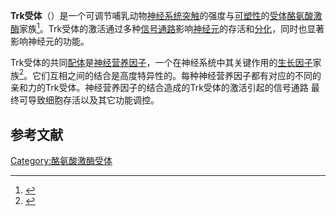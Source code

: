 '''Trk受体'''（{{lang-en|Trk receptors}}）是一个可调节哺乳动物[[神经系统|神经系统]][[突触|突触]]的强度与[[突触可塑性|可塑性]]的[[受体酪氨酸激酶|受体酪氨酸激酶]]家族<ref name="pmid12676795">{{cite journal |author=Huang EJ, Reichardt LF |title=Trk receptors: roles in neuronal signal transduction |url=https://archive.org/details/sim_annual-review-of-biochemistry_2003_72/page/609 |journal=Annu. Rev. Biochem. |volume=72 |issue= |pages=609–642 |year=2003 |pmid=12676795 |doi=10.1146/annurev.biochem.72.121801.161629}}</ref>。Trk受体的激活通过多种[[訊息傳遞_(生物)|信号通路]]影响[[神经元|神经元]]的存活和[[细胞分化|分化]]，同时也显著影响神经元的功能。

Trk受体的共同[[配体_(生物化学)|配体]]是[[神经营养因子|神经营养因子]]，一个在神经系统中其关键作用的[[生长因子|生长因子]]家族<ref name=segal>{{cite journal |url=http://www.annualreviews.org/doi/abs/10.1146/annurev.neuro.26.041002.131421?journalCode=neuro |author=Segal, Rosalind A. |year=2003 |title=Selectivity in Neurotrophin  Signalling: Theme and   Variations |journal=Annual Review of Neuroscience |volume=26 |pages=299–330 |doi=10.1146/annurev.neuro.26.041002.131421 |pmid=12598680 |access-date=2013-11-11 |archive-date=2019-11-28 |archive-url=https://web.archive.org/web/20191128235005/https://www.annualreviews.org/doi/abs/10.1146/annurev.neuro.26.041002.131421?journalCode=neuro |dead-url=no }}</ref>。它们互相之间的结合是高度特异性的。每种神经营养因子都有对应的不同的亲和力的Trk受体。神经营养因子的结合造成的Trk受体的激活引起的信号通路 最终可导致细胞存活以及其它功能调控。

==参考文献==
{{reflist|2}}

{{酪氨酸激酶类}}
{{酶联受体}}
{{生长因子受体}}

[[Category:酪氨酸激酶受体|Category:酪氨酸激酶受体]]
